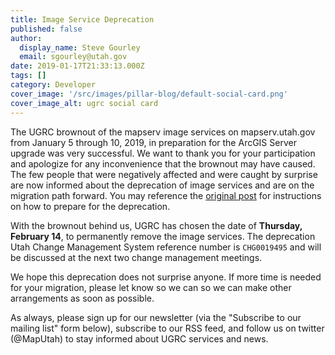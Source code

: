 ```yaml
---
title: Image Service Deprecation
published: false
author:
  display_name: Steve Gourley
  email: sgourley@utah.gov
date: 2019-01-17T21:33:13.000Z
tags: []
category: Developer
cover_image: '/src/images/pillar-blog/default-social-card.png'
cover_image_alt: ugrc social card
---
```



The UGRC brownout of the mapserv image services on mapserv.utah.gov from January 5 through 10, 2019, in preparation for the ArcGIS Server upgrade was very successful. We want to thank you for your participation and apologize for any inconvenience that the brownout may have caused. The few people that were negatively affected and were caught by surprise are now informed about the deprecation of image services and are on the migration path forward. You may reference the [original post](/blog/2018-12-05-arc-gis-server-10-6-upgrade) for instructions on how to prepare for the deprecation.

With the brownout behind us, UGRC has chosen the date of **Thursday, February 14**, to permanently remove the image services. The deprecation Utah Change Management System reference number is `CHG0019495` and will be discussed at the next two change management meetings.

We hope this deprecation does not surprise anyone. If more time is needed for your migration, please let <Contacts inline subject={frontmatter.title} contactKey="change_manager" /> know so we can so we can make other arrangements as soon as possible.

As always, please sign up for our newsletter (via the "Subscribe to our mailing list" form below), subscribe to our RSS feed, and follow us on twitter (@MapUtah) to stay informed about UGRC services and news.
